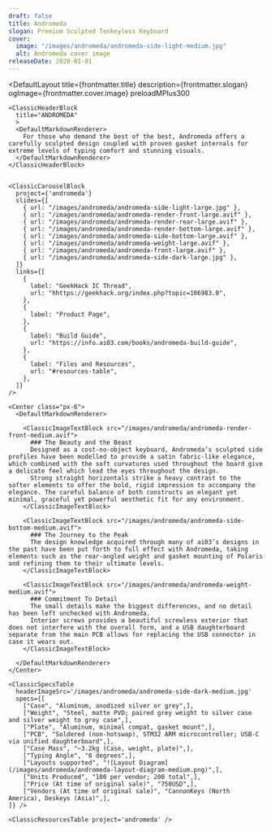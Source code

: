 ```yaml
---
draft: false
title: Andromeda
slogan: Premium Sculpted Tenkeyless Keyboard
cover:
  image: "/images/andromeda/andromeda-side-light-medium.jpg"
  alt: Andromeda cover image
releaseDate: 2020-01-01
---
```


<DefaultLayout 
  title={frontmatter.title} 
  description={frontmatter.slogan}
  ogImage={frontmatter.cover.image}
  preloadMPlus300
>

  <ClassicBlurredHeader src={frontmatter.cover.image} />

  <div class="container mx-auto">

    <ClassicHeaderBlock 
      title="ANDROMEDA"
      >
      <DefaultMarkdownRenderer>
        For those who demand the best of the best, Andromeda offers a carefully sculpted design coupled with proven gasket internals for extreme levels of typing comfort and stunning visuals.
      </DefaultMarkdownRenderer>
    </ClassicHeaderBlock>


    <ClassicCarouselBlock 
      project={'andromeda'} 
      slides={[
        { url: "/images/andromeda/andromeda-side-light-large.jpg" },
        { url: "/images/andromeda/andromeda-render-front-large.avif" },
        { url: "/images/andromeda/andromeda-render-rear-large.avif" },
        { url: "/images/andromeda/andromeda-render-bottom-large.avif" },
        { url: "/images/andromeda/andromeda-side-bottom-large.avif" },
        { url: "/images/andromeda/andromeda-weight-large.avif" },
        { url: "/images/andromeda/andromeda-front-large.avif" },
        { url: "/images/andromeda/andromeda-side-dark-large.jpg" },
      ]} 
      links={[
        {
          label: "GeekHack IC Thread",
          url: "hhttps://geekhack.org/index.php?topic=106983.0",
        },
        {
          label: "Product Page",
        },
        {
          label: "Build Guide",
          url: "https://info.ai03.com/books/andromeda-build-guide",
        },
        {
          label: "Files and Resources",
          url: "#resources-table",
        },
      ]}
    />

    <Center class="px-6">
      <DefaultMarkdownRenderer>

        <ClassicImageTextBlock src="/images/andromeda/andromeda-render-front-medium.avif">
          ### The Beauty and the Beast
          Designed as a cost-no-object keyboard, Andromeda’s sculpted side profiles have been modelled to provide a satin fabric-like elegance, which combined with the soft curvatures used throughout the board give a delicate feel which lead the eyes throughout the design.  
          Strong straight horizontals strike a heavy contrast to the softer elements to offer the bold, rigid impression to accompany the elegance. The careful balance of both constructs an elegant yet minimal, graceful yet powerful aesthetic fit for any environment.
        </ClassicImageTextBlock>

        <ClassicImageTextBlock src="/images/andromeda/andromeda-side-bottom-medium.avif">
          ### The Journey to the Peak
          The design knowledge acquired through many of ai03’s designs in the past have been put forth to full effect with Andromeda, taking elements such as the rear-angled weight and gasket mounting of Polaris and refining them to their ultimate levels.
        </ClassicImageTextBlock> 

        <ClassicImageTextBlock src="/images/andromeda/andromeda-weight-medium.avif">
          ### Commitment To Detail
          The small details make the biggest differences, and no detail has been left unchecked with Andromeda.
          Interior screws provides a beautiful screwless exterior that does not interfere with the overall form, and a USB daughterboard separate from the main PCB allows for replacing the USB connector in case it wears out.
        </ClassicImageTextBlock> 

      </DefaultMarkdownRenderer>
    </Center>

    <ClassicSpecsTable 
      headerImageSrc='/images/andromeda/andromeda-side-dark-medium.jpg' 
      specs={[
        ["Case", "Aluminum, anodized silver or grey",],
        ["Weight", "Steel, matte PVD; paired grey weight to silver case and silver weight to grey case",],
        ["Plate", "Aluminum, minimal compat, gasket mount",],
        ["PCB", "Soldered (non-hotswap), STM32 ARM microcontroller; USB-C via unified daughterboard",],
        ["Case Mass", "~3.2kg (Case, weight, plate)",],
        ["Typing Angle", "8 degrees",],
        ["Layouts supported", "![Layout Diagram](/images/andromeda/andromeda-layout-diagram-medium.png)",],
        ["Units Produced", "100 per vendor; 200 total",],
        ["Price (At time of original sale)", "750USD",],
        ["Vendors (At time of original sale)", "CannonKeys (North America), Deskeys (Asia)",],
    ]} />

    <ClassicResourcesTable project='andromeda' />

  </div>

</DefaultLayout>